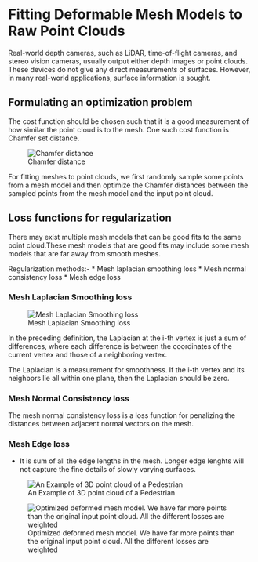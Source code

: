 # Fitting Deformable Mesh Models to Raw Point Clouds

Real-world depth cameras, such as LiDAR, time-of-flight cameras, and stereo vision cameras, usually output either depth images or point clouds. These devices do not give any direct measurements of surfaces. However, in many real-world applications, surface information is sought. 


## Formulating an optimization problem

The cost function should be chosen such that it is a good measurement of how similar the point cloud is to the mesh. One such cost function is Chamfer set distance. 

![Chamfer distance](/Images/chamfer_distance.png)


For fitting meshes to point clouds, we first randomly sample some points from a mesh model and then optimize the Chamfer distances between the sampled points from the mesh model and the input point cloud. 


## Loss functions for regularization
There may exist multiple mesh models that can be good fits to the same point cloud.These mesh models that are good fits may include some mesh models that are far away from smooth meshes.

Regularization methods:-
* Mesh laplacian smoothing loss
* Mesh normal consistency loss
* Mesh edge loss

### Mesh Laplacian Smoothing loss

![Mesh Laplacian Smoothing loss](/Images/laplacian_smoothing_loss.png)

In the preceding definition, the Laplacian at the i-th vertex is just a sum of differences, where each difference is between the coordinates of the current vertex and those of a neighboring vertex.

The Laplacian is a measurement for smoothness. If the i-th vertex and its neighbors lie all within one plane, then the Laplacian should be zero. 


### Mesh Normal Consistency loss
The mesh normal consistency loss is a loss function for penalizing the distances between adjacent normal vectors on the mesh.


### Mesh Edge loss
* It is sum of all the edge lengths in the mesh. Longer edge lenghts will not capture the fine details of slowly varying surfaces.

![An Example of 3D point cloud of a Pedestrian](/Images/example_cloud_points.png)

![Optimized deformed mesh model. We have far more points than the original input point cloud. All the different losses are weighted](/Images/optimized_deformed_mesh.png)


